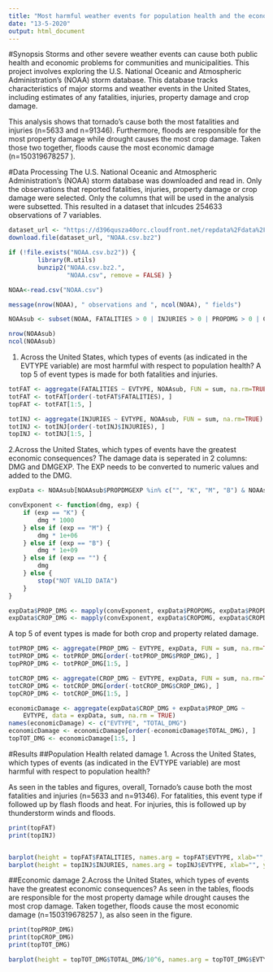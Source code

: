 ```yaml
---
title: "Most harmful weather events for population health and the economy in the United States between 1950 and 2011"
date: "13-5-2020"
output: html_document
---
```


#Synopsis
Storms and other severe weather events can cause both public health and economic problems for communities and municipalities. This project involves exploring the U.S. National Oceanic and Atmospheric Administration's (NOAA) storm database. This database tracks characteristics of major storms and weather events in the United States, including estimates of any fatalities, injuries, property damage and crop damage.

This analysis shows that tornado's cause both the most fatalities and injuries (n=5633 and n=91346). Furthermore, floods are responsible for the most property damage while drought causes the most crop damage.
Taken those two together, floods cause the most economic damage (n=150319678257	).

#Data Processing
The U.S. National Oceanic and Atmospheric Administration's (NOAA) storm database was downloaded and read in.
Only the observations that reported fatalities, injuries, property damage or crop damage were selected. Only the columns that will be used in the analysis were subsetted.
This resulted in a dataset that inlcudes 254633 observations of 7 variables.
```r

dataset_url <- "https://d396qusza40orc.cloudfront.net/repdata%2Fdata%2FStormData.csv.bz2"
download.file(dataset_url, "NOAA.csv.bz2")

if (!file.exists("NOAA.csv.bz2")) {
        library(R.utils)
        bunzip2("NOAA.csv.bz2.", 
                "NOAA.csv", remove = FALSE) }

NOAA<-read.csv("NOAA.csv")

message(nrow(NOAA), " observations and ", ncol(NOAA), " fields")

NOAAsub <- subset(NOAA, FATALITIES > 0 | INJURIES > 0 | PROPDMG > 0 | CROPDMG > 0, select = c(8, 23:28))

nrow(NOAAsub)
ncol(NOAAsub)

```

1. Across the United States, which types of events (as indicated in the EVTYPE variable) are most harmful with respect to population health?
A top 5 of event types is made for both fatalities and injuries.
```r

totFAT <- aggregate(FATALITIES ~ EVTYPE, NOAAsub, FUN = sum, na.rm=TRUE)
totFAT <- totFAT[order(-totFAT$FATALITIES), ]
topFAT <- totFAT[1:5, ]

totINJ <- aggregate(INJURIES ~ EVTYPE, NOAAsub, FUN = sum, na.rm=TRUE)
totINJ <- totINJ[order(-totINJ$INJURIES), ]
topINJ <- totINJ[1:5, ]

```

2.Across the United States, which types of events have the greatest economic consequences?
The damage data is seperated in 2 columns: DMG and DMGEXP. The EXP needs to be converted to numeric values and added to the DMG.
```r

expData <- NOAAsub[NOAAsub$PROPDMGEXP %in% c("", "K", "M", "B") & NOAAsub$CROPDMGEXP %in% c("", "K", "M", "B"), ]

convExponent <- function(dmg, exp) {
    if (exp == "K") {
        dmg * 1000
    } else if (exp == "M") {
        dmg * 1e+06
    } else if (exp == "B") {
        dmg * 1e+09
    } else if (exp == "") {
        dmg
    } else {
        stop("NOT VALID DATA")
    }
}

expData$PROP_DMG <- mapply(convExponent, expData$PROPDMG, expData$PROPDMGEXP)
expData$CROP_DMG <- mapply(convExponent, expData$CROPDMG, expData$CROPDMGEXP)

```

A top 5 of event types is made for both crop and property related damage.

```r

totPROP_DMG <- aggregate(PROP_DMG ~ EVTYPE, expData, FUN = sum, na.rm=TRUE)
totPROP_DMG <- totPROP_DMG[order(-totPROP_DMG$PROP_DMG), ]
topPROP_DMG <- totPROP_DMG[1:5, ]

totCROP_DMG <- aggregate(CROP_DMG ~ EVTYPE, expData, FUN = sum, na.rm=TRUE)
totCROP_DMG <- totCROP_DMG[order(-totCROP_DMG$CROP_DMG), ]
topCROP_DMG <- totCROP_DMG[1:5, ]

economicDamage <- aggregate(expData$CROP_DMG + expData$PROP_DMG ~ 
    EVTYPE, data = expData, sum, na.rm = TRUE)
names(economicDamage) <- c("EVTYPE", "TOTAL_DMG")
economicDamage <- economicDamage[order(-economicDamage$TOTAL_DMG), ]
topTOT_DMG <- economicDamage[1:5, ]

```

#Results
##Population Health related damage
1. Across the United States, which types of events (as indicated in the EVTYPE variable) are most harmful with respect to population health?

As seen in the tables and figures, overall, Tornado's cause both the most fatalities and injuries (n=5633 and n=91346). For fatalities, this event type if followed up by flash floods and heat. For injuries, this is followed up by thunderstorm winds and floods.
```r
print(topFAT)
print(topINJ)


barplot(height = topFAT$FATALITIES, names.arg = topFAT$EVTYPE, xlab="", ylab ="Fatalities", main = "Top 5 Fatalities Events", las=2)
barplot(height = topINJ$INJURIES, names.arg = topINJ$EVTYPE, xlab="", ylab ="Injuries", main = "Top 5 Injuries Events", las=2)
```

##Economic damage
2.Across the United States, which types of events have the greatest economic consequences?
As seen in the tables, floods are responsible for the most property damage while drought causes the most crop damage.
Taken together, floods cause the most economic damage (n=150319678257	), as also seen in the figure.


```r
print(topPROP_DMG)
print(topCROP_DMG)
print(topTOT_DMG)

barplot(height = topTOT_DMG$TOTAL_DMG/10^6, names.arg = topTOT_DMG$EVTYPE, xlab="", ylab ="Economic damage in millions", main = "Top 5 Economic damage Events", las=2)

```

